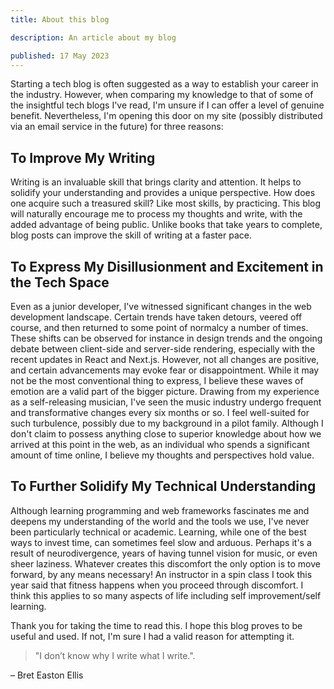 ```yaml
---
title: About this blog

description: An article about my blog

published: 17 May 2023
---
```


<BlogImage
	alt="Fresh Homepage"
	src="/blog/firstreformed.png"
	width={600}
	height={346}
/>

Starting a tech blog is often suggested as a way to establish your career in the industry. However, when comparing my knowledge to that of some of the insightful tech blogs I've read, I'm unsure if I can offer a level of genuine benefit. Nevertheless, I'm opening this door on my site (possibly distributed via an email service in the future) for three reasons:

## To Improve My Writing

Writing is an invaluable skill that brings clarity and attention. It helps to solidify your understanding and provides a unique perspective. How does one acquire such a treasured skill? Like most skills, by practicing. This blog will naturally encourage me to process my thoughts and write, with the added advantage of being public. Unlike books that take years to complete, blog posts can improve the skill of writing at a faster pace.

## To Express My Disillusionment and Excitement in the Tech Space

Even as a junior developer, I've witnessed significant changes in the web development landscape. Certain trends have taken detours, veered off course, and then returned to some point of normalcy a number of times. These shifts can be observed for instance in design trends and the ongoing debate between client-side and server-side rendering, especially with the recent updates in React and Next.js. However, not all changes are positive, and certain advancements may evoke fear or disappointment. While it may not be the most conventional thing to express, I believe these waves of emotion are a valid part of the bigger picture. Drawing from my experience as a self-releasing musician, I've seen the music industry undergo frequent and transformative changes every six months or so. I feel well-suited for such turbulence, possibly due to my background in a pilot family. Although I don't claim to possess anything close to superior knowledge about how we arrived at this point in the web, as an individual who spends a significant amount of time online, I believe my thoughts and perspectives hold value.

## To Further Solidify My Technical Understanding

Although learning programming and web frameworks fascinates me and deepens my understanding of the world and the tools we use, I've never been particularly technical or academic. Learning, while one of the best ways to invest time, can sometimes feel slow and arduous. Perhaps it's a result of neurodivergence, years of having tunnel vision for music, or even sheer laziness. Whatever creates this discomfort the only option is to move forward, by any means necessary! An instructor in a spin class I took this year said that fitness happens when you proceed through discomfort. I think this applies to so many aspects of life including self improvement/self learning.

Thank you for taking the time to read this. I hope this blog proves to be useful and used. If not, I'm sure I had a valid reason for attempting it.

> "I don’t know why I write what I write.".

– Bret Easton Ellis
